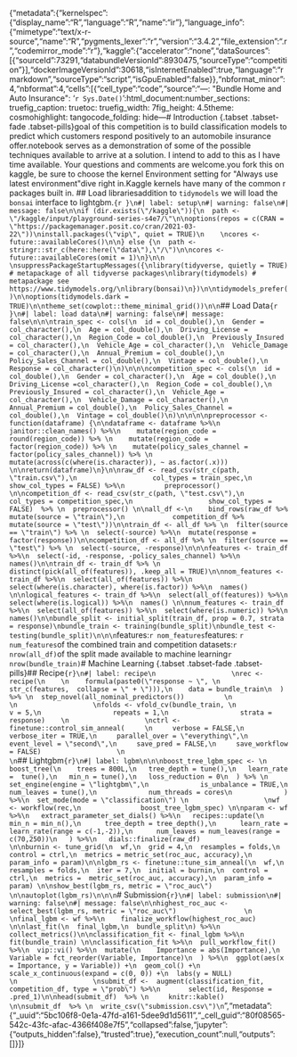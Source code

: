 {"metadata":{"kernelspec":{"display_name":"R","language":"R","name":"ir"},"language_info":{"mimetype":"text/x-r-source","name":"R","pygments_lexer":"r","version":"3.4.2","file_extension":".r","codemirror_mode":"r"},"kaggle":{"accelerator":"none","dataSources":[{"sourceId":73291,"databundleVersionId":8930475,"sourceType":"competition"}],"dockerImageVersionId":30618,"isInternetEnabled":true,"language":"rmarkdown","sourceType":"script","isGpuEnabled":false}},"nbformat_minor":4,"nbformat":4,"cells":[{"cell_type":"code","source":"---\ntitle: \"Bundle Home and Auto Insurance\"\ndate: '`r Sys.Date()`'\noutput:\n  html_document:\n    number_sections: true\n    fig_caption: true\n    toc: true\n    fig_width: 7\n    fig_height: 4.5\n    theme: cosmo\n    highlight: tango\n    code_folding: hide\n---\n  \n# Introduction  {.tabset .tabset-fade .tabset-pills}\n\nThe goal of this competition is to build classification models to predict which customers respond positively to an automobile insurance offer.\n\nMy notebook serves as a demonstration of some of the possible techniques available to arrive at a solution.  I intend to add to this as I have time available. Your questions and comments are welcome.\n\nIf you fork this on kaggle, be sure to choose the kernel Environment setting for \"Always use latest environment\"\n\nLets dive right in.\n\nThe Kaggle kernels have many of the common r packages built in.  \n\n## Load libraries\n\nIn addition to `tidymodels` we will load the `bonsai` interface to lightgbm.\n\n```{r }\n#| label: setup\n#| warning: false\n#| message: false\n\nif (dir.exists(\"/kaggle\")){\n  path <- \"/kaggle/input/playground-series-s4e7/\"\n\noptions(repos = c(CRAN = \"https://packagemanager.posit.co/cran/2021-03-22\"))\ninstall.packages(\"vip\", quiet = TRUE)\n    \ncores <- future::availableCores()\n\n} else {\n  path <- stringr::str_c(here::here(\"data\"),\"/\")\n\ncores <- future::availableCores(omit = 1)\n}\n\n \nsuppressPackageStartupMessages({\nlibrary(tidyverse, quietly = TRUE) # metapackage of all tidyverse packages\nlibrary(tidymodels) # metapackage see https://www.tidymodels.org/\nlibrary(bonsai)\n})\n\ntidymodels_prefer()\n\noptions(tidymodels.dark = TRUE)\n\ntheme_set(cowplot::theme_minimal_grid())\n\n```\n\n\n## Load Data\n\n```{r }\n#| label: load data\n#| warning: false\n#| message: false\n\n\ntrain_spec <- cols(\n  id = col_double(),\n  Gender = col_character(),\n  Age = col_double(),\n  Driving_License = col_character(),\n  Region_Code = col_double(),\n  Previously_Insured = col_character(),\n  Vehicle_Age = col_character(),\n  Vehicle_Damage = col_character(),\n  Annual_Premium = col_double(),\n  Policy_Sales_Channel = col_double(),\n  Vintage = col_double(),\n  Response = col_character()\n)\n\n\ncompetition_spec <- cols(\n  id = col_double(),\n  Gender = col_character(),\n  Age = col_double(),\n  Driving_License =col_character(),\n  Region_Code = col_double(),\n  Previously_Insured = col_character(),\n  Vehicle_Age = col_character(),\n  Vehicle_Damage = col_character(),\n  Annual_Premium = col_double(),\n  Policy_Sales_Channel = col_double(),\n  Vintage = col_double()\n)\n\n\n\npreprocessor <- function(dataframe) {\n\ndataframe <- dataframe %>%\n    janitor::clean_names() %>%\n    mutate(region_code = round(region_code)) %>% \n    mutate(region_code = factor(region_code)) %>% \n    mutate(policy_sales_channel = factor(policy_sales_channel)) %>% \n    mutate(across(c(where(is.character)), ~ as.factor(.x))) \n\nreturn(dataframe)\n}\n\nraw_df <- read_csv(str_c(path, \"train.csv\"),\n                   col_types = train_spec,\n                   show_col_types = FALSE) %>%\n          preprocessor() \n\ncompetition_df <- read_csv(str_c(path, \"test.csv\"),\n                   col_types = competition_spec,\n                   show_col_types = FALSE)  %>% \n  preprocessor() \n\nall_df <-\n    bind_rows(raw_df %>% mutate(source = \"train\"),\n            competition_df %>% mutate(source = \"test\"))\n\ntrain_df <- all_df %>% \n  filter(source == \"train\") %>% \n  select(-source) %>%\n  mutate(response = factor(response))\n\ncompetition_df <- all_df %>% \n  filter(source == \"test\") %>% \n  select(-source, -response)\n\n\nfeatures <- train_df %>%\n  select(-id, -response, -policy_sales_channel) %>%\n  names()\n\ntrain_df <- train_df %>% \n  distinct(pick(all_of(features)), .keep_all = TRUE)\n\nnom_features <- train_df %>%\n  select(all_of(features)) %>%\n  select(where(is.character), where(is.factor)) %>%\n  names() \n\nlogical_features <- train_df %>%\n  select(all_of(features)) %>%\n  select(where(is.logical)) %>%\n  names() \n\nnum_features <- train_df %>%\n  select(all_of(features)) %>%\n  select(where(is.numeric)) %>%\n  names()\n\nbundle_split <- initial_split(train_df, prop = 0.7, strata = response)\nbundle_train <- training(bundle_split)\nbundle_test <- testing(bundle_split)\n\n\n```\n\nNominal features:\n\n`r nom_features`\n\nNumeric features: \n\n`r num_features`\n\nSize of the combined train and competition datasets:\n\n`r nrow(all_df)`\n\nSize of the split made available to machine learning\n\n`r nrow(bundle_train)`\n\n  \n           \n                \n# Machine Learning {.tabset .tabset-fade .tabset-pills}\n\n\n## Recipe\n\n```{r}\n#| label: recipe\n                   \nrec <- recipe(\n    \n    formula(paste0(\"response ~ \", \n               str_c(features,  collapse = \" + \"))),\n    data = bundle_train\n  ) %>% \n  step_novel(all_nominal_predictors())          \n                   \n                   \nfolds <- vfold_cv(bundle_train, \n                  v = 5,\n                  repeats = 1,\n                  strata = response)    \n                   \nctrl <- finetune::control_sim_anneal(     \n     verbose = FALSE,\n     verbose_iter = TRUE,\n     parallel_over = \"everything\",\n     event_level = \"second\",\n     save_pred = FALSE,\n     save_workflow = FALSE)                   \n                                     \n```\n\n\n\n## Lightgbm\n\n```{r}\n#| label: lgbm\n\n\nboost_tree_lgbm_spec <- \n  boost_tree(\n    trees = 800L,\n   tree_depth = tune(),\n   learn_rate =  tune(),\n   min_n = tune(),\n   loss_reduction = 0\n  ) %>% \n  set_engine(engine = \"lightgbm\",\n             is_unbalance = TRUE,\n             num_leaves = tune(),\n             num_threads = cores\n             ) %>%\n  set_mode(mode = \"classification\") \n                   \nwf <- workflow(rec,\n               boost_tree_lgbm_spec) \n\nparam <- wf %>%\n   extract_parameter_set_dials() %>%\n   recipes::update(\n      min_n = min_n(),\n      tree_depth = tree_depth(),\n      learn_rate = learn_rate(range = c(-1,-2)),\n      num_leaves = num_leaves(range = c(70,250))\n   ) %>%\n   dials::finalize(raw_df)                 \n\nburnin <- tune_grid(\n  wf,\n  grid = 4,\n  resamples = folds,\n  control = ctrl,\n  metrics = metric_set(roc_auc, accuracy),\n  param_info = param)\n\nlgbm_rs <- finetune::tune_sim_anneal(\n  wf,\n  resamples = folds,\n  iter = 7,\n  initial = burnin,\n  control = ctrl,\n  metrics =  metric_set(roc_auc, accuracy),\n  param_info = param) \n\nshow_best(lgbm_rs, metric = \"roc_auc\")  \n\nautoplot(lgbm_rs)\n\n\n```\n                   \n# Submission\n                   \n```{r}\n#| label: submission\n#| warning: false\n#| message: false\n\nhighest_roc_auc <-   select_best(lgbm_rs, metric = \"roc_auc\")                 \n                   \nfinal_lgbm <- wf %>%\n    finalize_workflow(highest_roc_auc) \n\nlast_fit(\n  final_lgbm,\n  bundle_split\n) %>%\n  collect_metrics()\n\nclassification_fit <- final_lgbm %>%\n                        fit(bundle_train) \n\nclassification_fit %>%\n  pull_workflow_fit() %>%\n  vip::vi() %>%\n  mutate(\n    Importance = abs(Importance),\n    Variable = fct_reorder(Variable, Importance)\n  ) %>%\n  ggplot(aes(x = Importance, y = Variable)) +\n  geom_col() +\n  scale_x_continuous(expand = c(0, 0)) +\n  labs(y = NULL)                         \n                   \nsubmit_df <-  augment(classification_fit, competition_df, type = \"prob\") %>%\n       select(id, Response = .pred_1)\n\nhead(submit_df)  %>% \n     knitr::kable()      \n\nsubmit_df  %>% \n  write_csv(\"submission.csv\")\n```     ","metadata":{"_uuid":"5bc106f8-0e1a-47fd-a161-5dee9d1d5611","_cell_guid":"80f08565-542c-43fc-afac-4366f408e7f5","collapsed":false,"jupyter":{"outputs_hidden":false},"trusted":true},"execution_count":null,"outputs":[]}]}
